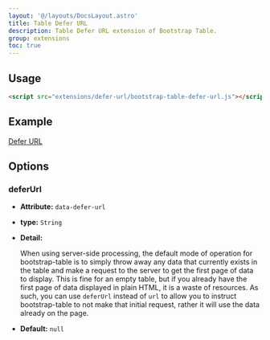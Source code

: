 ```yaml
---
layout: '@/layouts/DocsLayout.astro'
title: Table Defer URL
description: Table Defer URL extension of Bootstrap Table.
group: extensions
toc: true
---
```


## Usage

```html
<script src="extensions/defer-url/bootstrap-table-defer-url.js"></script>
```

## Example

[Defer URL](https://examples.bootstrap-table.com/#extensions/defer-url.html)

## Options

### deferUrl

- **Attribute:** `data-defer-url`

- **type:** `String`

- **Detail:**

  When using server-side processing, the default mode of operation for bootstrap-table is to simply throw away any data that currently exists in the table and make a request to the server to get the first page of data to display. This is fine for an empty table, but if you already have the first page of data displayed in plain HTML, it is a waste of resources. As such, you can use `deferUrl` instead of `url` to allow you to instruct bootstrap-table to not make that initial request, rather it will use the data already on the page.

- **Default:** `null`
